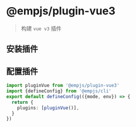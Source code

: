 # @empjs/plugin-vue3
> 构建 `vue v3` 插件

## 安装插件

<PackageManagerTabs command="add @empjs/plugin-vue3 -D" />

## 配置插件
```ts title="emp-config.js"
import pluginVue from '@empjs/plugin-vue3'
import {defineConfig} from '@empjs/cli'
export default defineConfig(({mode, env}) => {
  return {
    plugins: [pluginVue()],
  }
})
```